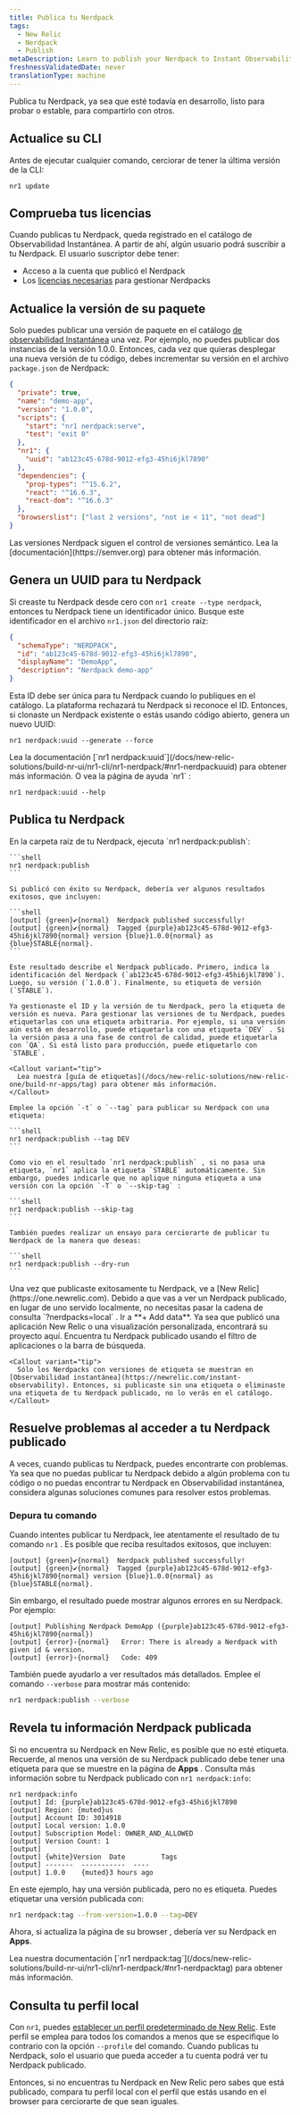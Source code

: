 ```yaml
---
title: Publica tu Nerdpack
tags:
  - New Relic
  - Nerdpack
  - Publish
metaDescription: Learn to publish your Nerdpack to Instant Observability.
freshnessValidatedDate: never
translationType: machine
---
```


Publica tu Nerdpack, ya sea que esté todavía en desarrollo, listo para probar o estable, para compartirlo con otros.

## Actualice su CLI

Antes de ejecutar cualquier comando, cerciorar de tener la última versión de la CLI:

```shell
nr1 update
```

## Comprueba tus licencias

Cuando publicas tu Nerdpack, queda registrado en el catálogo de Observabilidad Instantánea. A partir de ahí, algún usuario podrá suscribir a tu Nerdpack. El usuario suscriptor debe tener:

* Acceso a la cuenta que publicó el Nerdpack
* Los [licencias necesarias](/docs/new-relic-solutions/new-relic-one/build-nr-apps/permission-manage-apps) para gestionar Nerdpacks

## Actualice la versión de su paquete

Solo puedes publicar una versión de paquete en el catálogo [de observabilidad Instantánea](https://newrelic.com/instant-observability) una vez. Por ejemplo, no puedes publicar dos instancias de la versión 1.0.0. Entonces, cada vez que quieras desplegar una nueva versión de tu código, debes incrementar su versión en el archivo `package.json` de Nerdpack:

```json fileName=package.json lineHighlight=4
{
  "private": true,
  "name": "demo-app",
  "version": "1.0.0",
  "scripts": {
    "start": "nr1 nerdpack:serve",
    "test": "exit 0"
  },
  "nr1": {
    "uuid": "ab123c45-678d-9012-efg3-45hi6jkl7890"
  },
  "dependencies": {
    "prop-types": "^15.6.2",
    "react": "^16.6.3",
    "react-dom": "^16.6.3"
  },
  "browserslist": ["last 2 versions", "not ie < 11", "not dead"]
}
```

<Callout variant="tip">
  Las versiones Nerdpack siguen el control de versiones semántico. Lea la [documentación](https://semver.org) para obtener más información.
</Callout>

## Genera un UUID para tu Nerdpack

Si creaste tu Nerdpack desde cero con `nr1 create --type nerdpack`, entonces tu Nerdpack tiene un identificador único. Busque este identificador en el archivo `nr1.json` del directorio raíz:

```json fileName=nr1.json lineHighlight=3
{
  "schemaType": "NERDPACK",
  "id": "ab123c45-678d-9012-efg3-45hi6jkl7890",
  "displayName": "DemoApp",
  "description": "Nerdpack demo-app"
}
```

Esta ID debe ser única para tu Nerdpack cuando lo publiques en el catálogo. La plataforma rechazará tu Nerdpack si reconoce el ID. Entonces, si clonaste un Nerdpack existente o estás usando código abierto, genera un nuevo UUID:

```shell
nr1 nerdpack:uuid --generate --force
```

<Callout variant="tip">
  Lea la documentación [`nr1 nerdpack:uuid`](/docs/new-relic-solutions/build-nr-ui/nr1-cli/nr1-nerdpack/#nr1-nerdpackuuid) para obtener más información. O vea la página de ayuda `nr1` :

  ```shell
  nr1 nerdpack:uuid --help
  ```
</Callout>

## Publica tu Nerdpack

<Steps>
  <Step>
    En la carpeta raíz de tu Nerdpack, ejecuta `nr1 nerdpack:publish`:

    ```shell
    nr1 nerdpack:publish
    ```

    Si publicó con éxito su Nerdpack, debería ver algunos resultados exitosos, que incluyen:

    ```shell
    [output] {green}✔{normal}  Nerdpack published successfully!
    [output] {green}✔{normal}  Tagged {purple}ab123c45-678d-9012-efg3-45hi6jkl7890{normal} version {blue}1.0.0{normal} as {blue}STABLE{normal}.
    ```

    Este resultado describe el Nerdpack publicado. Primero, indica la identificación del Nerdpack (`ab123c45-678d-9012-efg3-45hi6jkl7890`). Luego, su versión (`1.0.0`). Finalmente, su etiqueta de versión (`STABLE`).

    Ya gestionaste el ID y la versión de tu Nerdpack, pero la etiqueta de versión es nueva. Para gestionar las versiones de tu Nerdpack, puedes etiquetarlas con una etiqueta arbitraria. Por ejemplo, si una versión aún está en desarrollo, puede etiquetarla con una etiqueta `DEV` . Si la versión pasa a una fase de control de calidad, puede etiquetarla con `QA`. Si está listo para producción, puede etiquetarlo con `STABLE`.

    <Callout variant="tip">
      Lea nuestra [guía de etiquetas](/docs/new-relic-solutions/new-relic-one/build-nr-apps/tag) para obtener más información.
    </Callout>

    Emplee la opción `-t` o `--tag` para publicar su Nerdpack con una etiqueta:

    ```shell
    nr1 nerdpack:publish --tag DEV
    ```

    Como vio en el resultado `nr1 nerdpack:publish` , si no pasa una etiqueta, `nr1` aplica la etiqueta `STABLE` automáticamente. Sin embargo, puedes indicarle que no aplique ninguna etiqueta a una versión con la opción `-T` o `--skip-tag` :

    ```shell
    nr1 nerdpack:publish --skip-tag
    ```

    También puedes realizar un ensayo para cerciorarte de publicar tu Nerdpack de la manera que deseas:

    ```shell
    nr1 nerdpack:publish --dry-run
    ```
  </Step>

  <Step>
    Una vez que publicaste exitosamente tu Nerdpack, ve a [New Relic](https://one.newrelic.com). Debido a que vas a ver un Nerdpack publicado, en lugar de uno servido localmente, no necesitas pasar la cadena de consulta `?nerdpacks=local` .
  </Step>

  <Step>
    Ir a **+ Add data**. Ya sea que publicó una aplicación New Relic o una visualización personalizada, encontrará su proyecto aquí.
  </Step>

  <Step>
    Encuentra tu Nerdpack publicado usando el filtro de aplicaciones o la barra de búsqueda.

    <Callout variant="tip">
      Sólo los Nerdpacks con versiones de etiqueta se muestran en [Observabilidad instantánea](https://newrelic.com/instant-observability). Entonces, si publicaste sin una etiqueta o eliminaste una etiqueta de tu Nerdpack publicado, no lo verás en el catálogo.
    </Callout>
  </Step>
</Steps>

## Resuelve problemas al acceder a tu Nerdpack publicado

A veces, cuando publicas tu Nerdpack, puedes encontrarte con problemas. Ya sea que no puedas publicar tu Nerdpack debido a algún problema con tu código o no puedas encontrar tu Nerdpack en Observabilidad instantánea, considera algunas soluciones comunes para resolver estos problemas.

### Depura tu comando

Cuando intentes publicar tu Nerdpack, lee atentamente el resultado de tu comando `nr1` . Es posible que reciba resultados exitosos, que incluyen:

```shell
[output] {green}✔{normal}  Nerdpack published successfully!
[output] {green}✔{normal}  Tagged {purple}ab123c45-678d-9012-efg3-45hi6jkl7890{normal} version {blue}1.0.0{normal} as {blue}STABLE{normal}.
```

Sin embargo, el resultado puede mostrar algunos errores en su Nerdpack. Por ejemplo:

```shell
[output] Publishing Nerdpack DemoApp ({purple}ab123c45-678d-9012-efg3-45hi6jkl7890{normal})
[output] {error}›{normal}   Error: There is already a Nerdpack with given id & version.
[output] {error}›{normal}   Code: 409
```

También puede ayudarlo a ver resultados más detallados. Emplee el comando `--verbose` para mostrar más contenido:

```sh
nr1 nerdpack:publish --verbose
```

## Revela tu información Nerdpack publicada

Si no encuentra su Nerdpack en New Relic, es posible que no esté etiqueta. Recuerde, al menos una versión de su Nerdpack publicado debe tener una etiqueta para que se muestre en la página de **Apps** . Consulta más información sobre tu Nerdpack publicado con `nr1 nerdpack:info`:

```shell
nr1 nerdpack:info
[output] Id: {purple}ab123c45-678d-9012-efg3-45hi6jkl7890
[output] Region: {muted}us
[output] Account ID: 3014918
[output] Local version: 1.0.0
[output] Subscription Model: OWNER_AND_ALLOWED
[output] Version Count: 1
[output]
[output] {white}Version  Date         Tags
[output] -------  -----------  ----
[output] 1.0.0    {muted}3 hours ago
```

En este ejemplo, hay una versión publicada, pero no es etiqueta. Puedes etiquetar una versión publicada con:

```sh
nr1 nerdpack:tag --from-version=1.0.0 --tag=DEV
```

Ahora, si actualiza la página de su browser , debería ver su Nerdpack en **Apps**.

<Callout variant="tip">
  Lea nuestra documentación [`nr1 nerdpack:tag`](/docs/new-relic-solutions/build-nr-ui/nr1-cli/nr1-nerdpack/#nr1-nerdpacktag) para obtener más información.
</Callout>

## Consulta tu perfil local

Con `nr1`, puedes [establecer un perfil predeterminado de New Relic](/docs/new-relic-solutions/build-nr-ui/nr1-cli/nr1-common/#nr1-profiles). Este perfil se emplea para todos los comandos a menos que se especifique lo contrario con la opción `--profile` del comando. Cuando publicas tu Nerdpack, solo el usuario que pueda acceder a tu cuenta podrá ver tu Nerdpack publicado.

Entonces, si no encuentras tu Nerdpack en New Relic pero sabes que está publicado, compara tu perfil local con el perfil que estás usando en el browser para cerciorarte de que sean iguales.